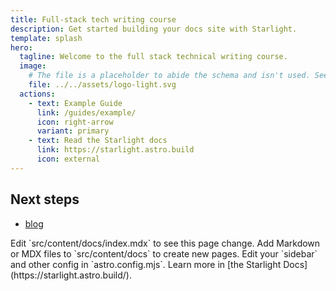 ```yaml
---
title: Full-stack tech writing course
description: Get started building your docs site with Starlight.
template: splash
hero:
  tagline: Welcome to the full stack technical writing course.
  image:
    # The file is a placeholder to abide the schema and isn't used. See Hero component in the theme to see the actual geek images that are inserted.
    file: ../../assets/logo-light.svg
  actions:
    - text: Example Guide
      link: /guides/example/
      icon: right-arrow
      variant: primary
    - text: Read the Starlight docs
      link: https://starlight.astro.build
      icon: external
---
```



## Next steps

- [blog](/blog)

<CardGrid stagger>
  <Card title="Update content" icon="pencil">
    Edit `src/content/docs/index.mdx` to see this page change.
  </Card>
  <Card title="Add new content" icon="add-document">
    Add Markdown or MDX files to `src/content/docs` to create new pages.
  </Card>
  <Card title="Configure your site" icon="setting">
    Edit your `sidebar` and other config in `astro.config.mjs`.
  </Card>
  <Card title="Read the docs" icon="open-book">
    Learn more in [the Starlight Docs](https://starlight.astro.build/).
  </Card>
</CardGrid>
